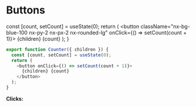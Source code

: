 # Buttons


  const [count, setCount] = useState(0);
  return (
    <button className="nx-bg-blue-100 nx-py-2 nx-px-2 nx-rounded-lg" onClick={() => setCount(count + 1)}>
      {children} {count}
    </button>
  );
}

```js copy showLineNumbers
export function Counter({ children }) {
  const [count, setCount] = useState(0);
  return (
    <button onClick={() => setCount(count + 1)}>
      {children} {count}
    </button>
  );
}
```

<Counter>**Clicks:**</Counter>
